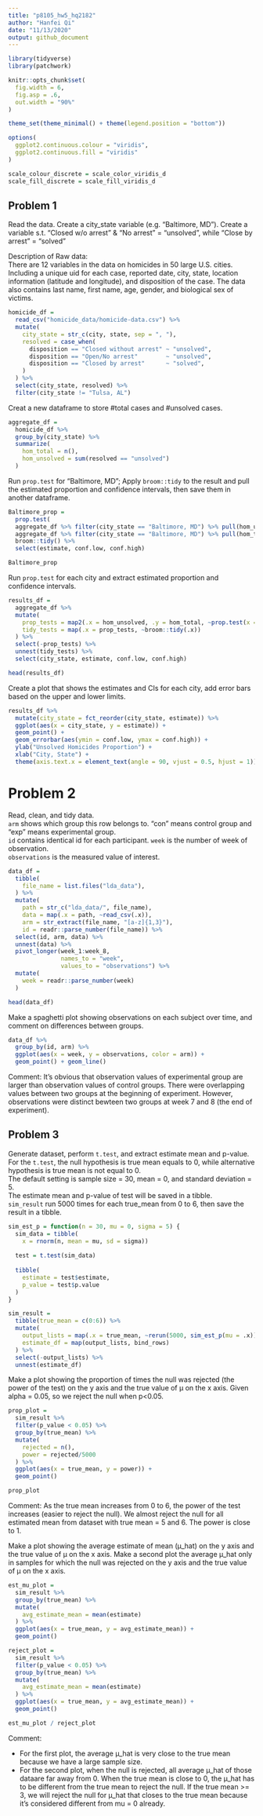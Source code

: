 ```yaml
---
title: "p8105_hw5_hq2182"
author: "Hanfei Qi"
date: "11/13/2020"
output: github_document
---
```


```r
library(tidyverse)
library(patchwork)

knitr::opts_chunk$set(
  fig.width = 6,
  fig.asp = .6,
  out.width = "90%"
)

theme_set(theme_minimal() + theme(legend.position = "bottom"))

options(
  ggplot2.continuous.colour = "viridis",
  ggplot2.continuous.fill = "viridis"
)

scale_colour_discrete = scale_color_viridis_d
scale_fill_discrete = scale_fill_viridis_d
```

## Problem 1

Read the data.
Create a city_state variable (e.g. “Baltimore, MD”).
Create a variable s.t. "Closed w/o arrest" & "No arrest" = "unsolved", while "Close by arrest" = "solved"  

Description of Raw data:  
There are 12 variables in the data on homicides in 50 large U.S. cities. Including a unique uid for each case, reported date, city, state, location information (latitude and longitude), and disposition of the case. The data also contains last name, first name, age, gender, and biological sex of victims.
```r
homicide_df = 
  read_csv("homicide_data/homicide-data.csv") %>% 
  mutate(
    city_state = str_c(city, state, sep = ", "),
    resolved = case_when(
      disposition == "Closed without arrest" ~ "unsolved",
      disposition == "Open/No arrest"        ~ "unsolved",
      disposition == "Closed by arrest"      ~ "solved",
    )
  ) %>% 
  select(city_state, resolved) %>% 
  filter(city_state != "Tulsa, AL")
```

Creat a new dataframe to store #total cases and #unsolved cases.
```r
aggregate_df = 
  homicide_df %>% 
  group_by(city_state) %>% 
  summarize(
    hom_total = n(),
    hom_unsolved = sum(resolved == "unsolved")
  )
```

Run `prop.test` for "Baltimore, MD";
Apply `broom::tidy` to the result and pull the estimated proportion and confidence intervals,
then save them in another dataframe.
```r
Baltimore_prop = 
  prop.test(
  aggregate_df %>% filter(city_state == "Baltimore, MD") %>% pull(hom_unsolved),  
  aggregate_df %>% filter(city_state == "Baltimore, MD") %>% pull(hom_total)) %>% 
  broom::tidy() %>% 
  select(estimate, conf.low, conf.high)

Baltimore_prop
```

Run `prop.test` for each city and extract estimated proportion and confidence intervals.
```r
results_df = 
  aggregate_df %>% 
  mutate(
    prop_tests = map2(.x = hom_unsolved, .y = hom_total, ~prop.test(x = .x, n = .y)),
    tidy_tests = map(.x = prop_tests, ~broom::tidy(.x))
  ) %>% 
  select(-prop_tests) %>% 
  unnest(tidy_tests) %>% 
  select(city_state, estimate, conf.low, conf.high)

head(results_df)
```

Create a plot that shows the estimates and CIs for each city, add error bars based on the upper and lower limits.
```r
results_df %>% 
  mutate(city_state = fct_reorder(city_state, estimate)) %>% 
  ggplot(aes(x = city_state, y = estimate)) +
  geom_point() + 
  geom_errorbar(aes(ymin = conf.low, ymax = conf.high)) + 
  ylab("Unsolved Homicides Proportion") +
  xlab("City, State") +
  theme(axis.text.x = element_text(angle = 90, vjust = 0.5, hjust = 1))
```


# Problem 2

Read, clean, and tidy data.  
`arm` shows which group this row belongs to. "con" means control group and "exp" means experimental group.  
`id` contains identical id for each participant.
`week` is the number of week of observation.  
`observations` is the measured value of interest.  
```r
data_df = 
  tibble(
    file_name = list.files("lda_data"),
  ) %>% 
  mutate(
    path = str_c("lda_data/", file_name),
    data = map(.x = path, ~read_csv(.x)),
    arm = str_extract(file_name, "[a-z]{1,3}"),
    id = readr::parse_number(file_name)) %>% 
  select(id, arm, data) %>% 
  unnest(data) %>% 
  pivot_longer(week_1:week_8,
               names_to = "week",
               values_to = "observations") %>% 
  mutate(
    week = readr::parse_number(week)
  )
```
```r
head(data_df)
```


Make a spaghetti plot showing observations on each subject over time, and comment on differences between groups.
```r
data_df %>% 
  group_by(id, arm) %>% 
  ggplot(aes(x = week, y = observations, color = arm)) +
  geom_point() + geom_line()  
```

Comment: It's obvious that observation values of experimental group are larger than observation values of control groups. There were overlapping values between two groups at the beginning of experiment. However, observations were distinct bewteen two groups at week 7 and 8 (the end of experiment).


## Problem 3

Generate dataset, perform `t.test`, and extract estimate mean and p-value.
For the `t.test`, the null hypothesis is true mean equals to 0, while alternative hypothesis is true mean is not equal to 0.  
The default setting is sample size = 30, mean = 0, and standard deviation = 5.  
The estimate mean and p-value of test will be saved in a tibble.  
`sim_result` run 5000 times for each true_mean from 0 to 6, then save the result in a tibble.  
```r
sim_est_p = function(n = 30, mu = 0, sigma = 5) {
  sim_data = tibble(
    x = rnorm(n, mean = mu, sd = sigma))
  
  test = t.test(sim_data)
  
  tibble(
    estimate = test$estimate,
    p_value = test$p.value
  )
}

sim_result = 
  tibble(true_mean = c(0:6)) %>% 
  mutate(
    output_lists = map(.x = true_mean, ~rerun(5000, sim_est_p(mu = .x))),
    estimate_df = map(output_lists, bind_rows)
  ) %>% 
  select(-output_lists) %>% 
  unnest(estimate_df)
```


Make a plot showing the proportion of times the null was rejected (the power of the test) on the y axis and the true value of μ on the x axis.
Given alpha = 0.05, so we reject the null when p<0.05.  
```r
prop_plot = 
  sim_result %>% 
  filter(p_value < 0.05) %>% 
  group_by(true_mean) %>% 
  mutate(
    rejected = n(),
    power = rejected/5000
  ) %>% 
  ggplot(aes(x = true_mean, y = power)) +
  geom_point()

prop_plot
```
Comment: As the true mean increases from 0 to 6, the power of the test increases (easier to reject the null). We almost reject the null for all estimated mean from dataset with true mean = 5 and 6. The power is close to 1.  

Make a plot showing the average estimate of mean (μ_hat) on the y axis and the true value of μ on the x axis.
Make a second plot the average μ_hat only in samples for which the null was rejected on the y axis and the true value of μ on the x axis.
```r
est_mu_plot = 
  sim_result %>% 
  group_by(true_mean) %>% 
  mutate(
    avg_estimate_mean = mean(estimate)
  ) %>% 
  ggplot(aes(x = true_mean, y = avg_estimate_mean)) +
  geom_point()

reject_plot = 
  sim_result %>% 
  filter(p_value < 0.05) %>% 
  group_by(true_mean) %>% 
  mutate(
    avg_estimate_mean = mean(estimate)
  ) %>% 
  ggplot(aes(x = true_mean, y = avg_estimate_mean)) +
  geom_point()

est_mu_plot / reject_plot
```

Comment:  

  *  For the first plot, the average μ_hat is very close to the true mean because we have a large sample size.  
  *  For the second plot, when the null is rejected, all average μ_hat of those dataare far away from 0. When the true mean is close to 0, the μ_hat has to be different from the true mean to reject the null. If the true mean >= 3, we will reject the null for μ_hat that closes to the true mean because it's considered different from mu = 0 already.

